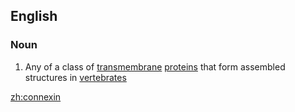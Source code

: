 ==English==

===Noun===
{{wikipedia}}
{{en-noun}}

# {{context|protein}} Any of a class of [[transmembrane]] [[protein]]s that form assembled structures in [[vertebrate]]s

[[zh:connexin]]